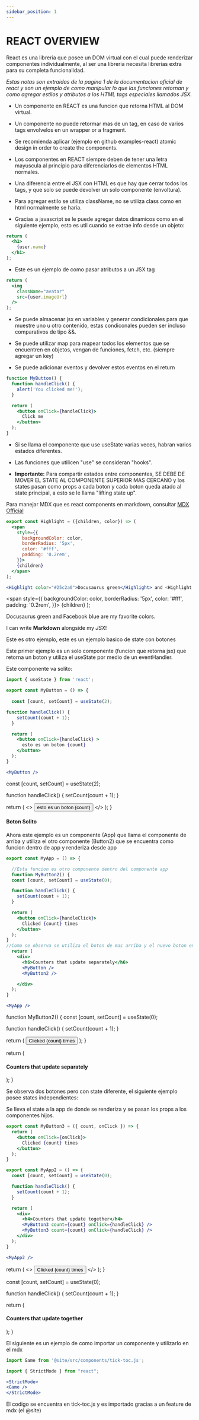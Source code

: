 ```yaml
---
sidebar_position: 1
---
```


# REACT OVERVIEW

React es una libreria que posee un DOM virtual con el cual puede renderizar componentes individualmente, al ser una libreria necesita librerias extra para su completa funcionalidad.

*Estas notas son extraidas de la pagina 1 de la documentacion oficial de react y son un ejemplo de como manipular lo que las funciones retornan y como agregar estilos y atributos a los HTML tags especiales llamados JSX.*

- Un componente en REACT es una funcion que retorna HTML al DOM virtual.

- Un componente no puede retormar mas de un tag, en caso de varios tags envolvelos en un wrapper or a fragment.

- Se recomienda aplicar (ejemplo en github examples-react) atomic design in order to create the components.

- Los componentes en REACT siempre deben de tener una letra mayuscula al principio para diferenciarlos de elementos HTML normales.

- Una diferencia entre el JSX con HTML es que hay que cerrar todos los tags, y que solo se puede devolver un solo componente (envoltura).

- Para agregar estilo se utiliza className, no se utiliza class como en html normalmente se haria.

- Gracias a javascript se le puede agregar datos dinamicos como en el siguiente ejemplo, esto es util cuando se extrae info desde un objeto:

```jsx
return (
  <h1>
    {user.name}
  </h1>
);
```

- Este es un ejemplo de como pasar atributos a un JSX tag

```jsx
return (
  <img
    className="avatar"
    src={user.imageUrl}
  />
);
```

- Se puede almacenar jsx en variables y generar condicionales para que muestre uno u otro contenido, estas condiconales pueden ser incluso comparativos de tipo &&.

- Se puede utilizar map para mapear todos los elementos que se encuentren en objetos, vengan de funciones, fetch, etc. (siempre agregar un key)

- Se puede adicionar eventos y devolver estos eventos en el return

```jsx
function MyButton() {
  function handleClick() {
    alert('You clicked me!');
  }

  return (
    <button onClick={handleClick}>
      Click me
    </button>
  );
}
```


- Si se llama el componente que use useState varias veces, habran varios estados diferentes.

- Las funciones que utilicen "use" se consideran "hooks".

- **Importante:** Para compartir estados entre componentes, SE DEBE DE MOVER EL STATE AL COMPONENTE SUPERIOR MAS CERCANO y los states pasan como props a cada boton y cada boton queda atado al state principal, a esto se le llama "lifting state up".

Para manejar MDX que es react components en markdown, consultar [MDX Official](https://mdxjs.com/)

```jsx
export const Highlight = ({children, color}) => (
  <span
    style={{
      backgroundColor: color,
      borderRadius: '5px',
      color: '#fff',
      padding: '0.2rem',
    }}>
    {children}
  </span>
);

<Highlight color="#25c2a0">Docusaurus green</Highlight> and <Highlight color="#1877F2">Facebook blue</Highlight> are my favorite colors.
```

  <span
    style={{
      backgroundColor: color,
      borderRadius: '5px',
      color: '#fff',
      padding: '0.2rem',
    }}>
    {children}
  </span>
);

<Highlight color="#25c2a0">Docusaurus green</Highlight> and <Highlight color="#1877F2">Facebook blue</Highlight> are my favorite colors.

I can write **Markdown** alongside my _JSX_!


Este es otro ejemplo, este es un ejemplo basico de state con botones

Este primer ejemplo es un solo componente (funcion que retorna jsx) que retorna un boton y utiliza el useState por medio de un eventHandler.

Este componente va solito:

```jsx
import { useState } from 'react';

export const MyButton = () => {
  
  const [count, setCount] = useState(2);

function handleClick() {
    setCount(count + 1);
  }

  return (
    <button onClick={handleClick} >
      esto es un boton {count}
    </button>
  );
}

<MyButton />
```

  
  const [count, setCount] = useState(2);

function handleClick() {
    setCount(count + 1);
  }

  return (
    <>
    <button onClick={handleClick} >
      esto es un boton {count}
    </button>
    </>
  );
}

<h4>Boton Solito</h4>
<MyButton />


Ahora este ejemplo es un componente (App) que llama el componente de arriba y utiliza el otro componente (Button2) que se encuentra como funcion dentro de app y renderiza desde app

```jsx
export const MyApp = () => {

  //Esta funcion es otro componente dentro del componente app
  function MyButton2() {
  const [count, setCount] = useState(0);

  function handleClick() {
    setCount(count + 1);
  }

  return (
    <button onClick={handleClick}>
      Clicked {count} times
    </button>
  );
}
//Como se observa se utiliza el boton de mas arriba y el nuevo boton en el return.
  return (
    <div>
      <h6>Counters that update separately</h6>
      <MyButton />
      <MyButton2 />

    </div>
  );
}

<MyApp />
```


  function MyButton2() {
  const [count, setCount] = useState(0);

  function handleClick() {
    setCount(count + 1);
  }

  return (
    <button onClick={handleClick}>
      Clicked {count} times
    </button>
  );
}

  return (
    <div>
      <h4>Counters that update separately</h4>
      <MyButton />
      <MyButton2 />
    </div>
  );
}

<MyApp />

Se observa dos botones pero con state diferente, el siguiente ejemplo posee states independientes:

Se lleva el state a la app de donde se renderiza y se pasan los props a los componentes hijos.

```jsx
export const MyButton3 = ({ count, onClick }) => {
  return (
    <button onClick={onClick}>
      Clicked {count} times
    </button>
  );
}

export const MyApp2 = () => {
  const [count, setCount] = useState(0);

  function handleClick() {
    setCount(count + 1);
  }

  return (
    <div>
      <h4>Counters that update together</h4>
      <MyButton3 count={count} onClick={handleClick} />
      <MyButton3 count={count} onClick={handleClick} />
    </div>
  );
}

<MyApp2 />

```

  return (
    <>
    <button onClick={onClick}>
      Clicked {count} times
    </button>
    </>
  );
}

  const [count, setCount] = useState(0);

  function handleClick() {
    setCount(count + 1);
  }

  return (
    <div>
      <h4>Counters that update together</h4>
      <MyButton3 count={count} onClick={handleClick} />
      <MyButton3 count={count} onClick={handleClick} />
    </div>
  );
}

<MyApp2 />

El siguiente es un ejemplo de como importar un componente y utilizarlo en el mdx
```jsx
import Game from '@site/src/components/tick-toc.js';

import { StrictMode } from "react";

<StrictMode>
<Game />
</StrictMode>
```

El codigo se encuentra en tick-toc.js y es importado gracias a un feature de mdx (el @site)



<StrictMode>
<Game />
</StrictMode>